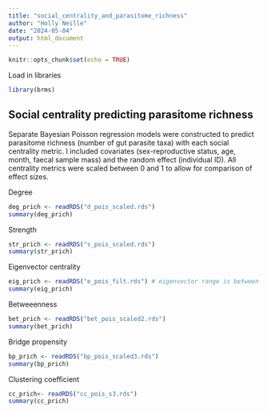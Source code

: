 ```yaml
---
title: "social_centrality_and_parasitome_richness"
author: "Holly Neille"
date: "2024-05-04"
output: html_document
---
```


```r
knitr::opts_chunk$set(echo = TRUE)
```

Load in libraries 
```r
library(brms)
```

## Social centrality predicting parasitome richness
Separate Bayesian Poisson regression models were constructed to predict parasitome richness (number of gut parasite taxa) with each social centrality metric. I included covariates (sex-reproductive status, age, month, faecal sample mass) and the random effect (individual ID). All centrality metrics were scaled between 0 and 1 to allow for comparison of effect sizes. 

Degree
```r
deg_prich <- readRDS("d_pois_scaled.rds")
summary(deg_prich)
```

Strength
```r
str_prich <- readRDS("s_pois_scaled.rds")
summary(str_prich)
```

Eigenvector centrality
```r
eig_prich <- readRDS("e_pois_filt.rds") # eigenvector range is between 0 and 1
summary(eig_prich)
```

Betweeenness
```r
bet_prich <- readRDS("bet_pois_scaled2.rds")
summary(bet_prich)
```

Bridge propensity
```r
bp_prich <- readRDS("bp_pois_scaled3.rds")
summary(bp_prich)
```

Clustering coefficient
```r
cc_prich<- readRDS("cc_pois_s3.rds")
summary(cc_prich)
```


